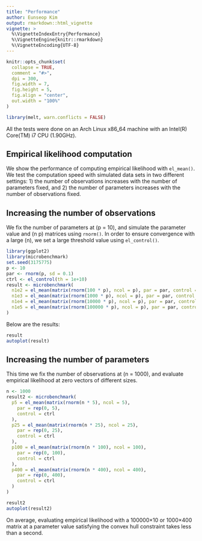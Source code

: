 ```yaml
---
title: "Performance"
author: Eunseop Kim
output: rmarkdown::html_vignette
vignette: >
  %\VignetteIndexEntry{Performance}
  %\VignetteEngine{knitr::rmarkdown}
  %\VignetteEncoding{UTF-8}
---
```

```r
knitr::opts_chunk$set(
  collapse = TRUE,
  comment = "#>",
  dpi = 300,
  fig.width = 7,
  fig.height = 5,
  fig.align = "center",
  out.width = "100%"
)
```
```r
library(melt, warn.conflicts = FALSE)
```

All the tests were done on an Arch Linux x86_64 machine with an Intel(R) 
Core(TM) i7 CPU (1.90GHz).


## Empirical likelihood computation

We show the performance of computing empirical likelihood with `el_mean()`. We 
test the computation speed with simulated data sets in two different settings: 
1) the number of observations increases with the number of parameters fixed, 
and 2) the number of parameters increases with the number of observations fixed. 


## Increasing the number of observations

We fix the number of parameters at \(p = 10\), and simulate the parameter value 
and \(n \times p\) matrices using `rnorm()`. In order to ensure convergence with 
a large \(n\), we set a large threshold value using `el_control()`.

```r
library(ggplot2)
library(microbenchmark)
set.seed(3175775)
p <- 10
par <- rnorm(p, sd = 0.1)
ctrl <- el_control(th = 1e+10)
result <- microbenchmark(
  n1e2 = el_mean(matrix(rnorm(100 * p), ncol = p), par = par, control = ctrl),
  n1e3 = el_mean(matrix(rnorm(1000 * p), ncol = p), par = par, control = ctrl),
  n1e4 = el_mean(matrix(rnorm(10000 * p), ncol = p), par = par, control = ctrl),
  n1e5 = el_mean(matrix(rnorm(100000 * p), ncol = p), par = par, control = ctrl)
)
```

Below are the results:

```r
result
autoplot(result)
```


## Increasing the number of parameters\

This time we fix the number of observations at \(n = 1000\), and evaluate 
empirical likelihood at zero vectors of different sizes.
```r
n <- 1000
result2 <- microbenchmark(
  p5 = el_mean(matrix(rnorm(n * 5), ncol = 5),
    par = rep(0, 5),
    control = ctrl
  ),
  p25 = el_mean(matrix(rnorm(n * 25), ncol = 25),
    par = rep(0, 25),
    control = ctrl
  ),
  p100 = el_mean(matrix(rnorm(n * 100), ncol = 100),
    par = rep(0, 100),
    control = ctrl
  ),
  p400 = el_mean(matrix(rnorm(n * 400), ncol = 400),
    par = rep(0, 400),
    control = ctrl
  )
)
```

```r
result2
autoplot(result2)
```

On average, evaluating empirical likelihood with a 100000×10 or 1000×400 matrix 
at a parameter value satisfying the convex hull constraint takes less than a 
second.
